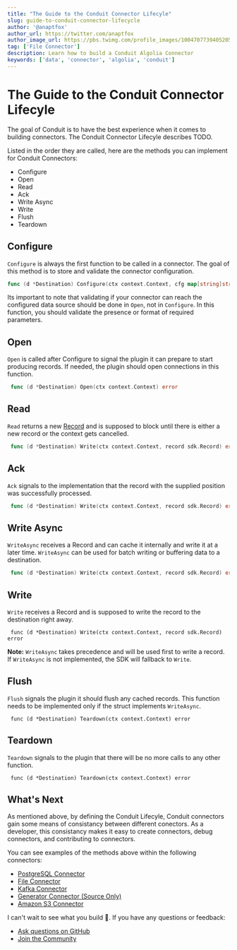 ```yaml
---
title: "The Guide to the Conduit Connector Lifecyle"
slug: guide-to-conduit-connector-lifecycle
author: '@anaptfox'
author_url: https://twitter.com/anaptfox
author_image_url: https://pbs.twimg.com/profile_images/1004707739405205504/BpvzOr9X_400x400.jpg
tag: ['File Connector']
description: Learn how to build a Conduit Algolia Connector
keywords: ['data', 'connector', 'algolia', 'conduit']
---
```


# The Guide to the Conduit Connector Lifecyle

The goal of Conduit is to have the best experience when it comes to building connectors. The Conduit Connector Lifecyle describes TODO. 

Listed in the order they are called, here are the methods you can implement for Conduit Connectors:

- Configure
- Open
- Read
- Ack
- Write Async
- Write
- Flush
- Teardown

<!--truncate-->

## Configure

`Configure` is always the first function to be called in a connector. The goal of this method is to store and validate the connector configuration. 

```go
func (d *Destination) Configure(ctx context.Context, cfg map[string]string) error 
```

Its important to note that validating if your connector can reach the configured data source should be done in `Open`, not in `Configure`. In this function, you should validate the presence or format of required parameters.


## Open

`Open` is called after Configure to signal the plugin it can prepare to
start producing records. If needed, the plugin should open connections in
this function. 

```go
 func (d *Destination) Open(ctx context.Context) error 
```

## Read

`Read` returns a new [Record](/record) and is supposed to block until there is either
a new record or the context gets cancelled.

```go
 func (d *Destination) Write(ctx context.Context, record sdk.Record) error 
```

## Ack

`Ack` signals to the implementation that the record with the supplied
position was successfully processed.

```go
 func (d *Destination) Write(ctx context.Context, record sdk.Record) error 
```

## Write Async

`WriteAsync` receives a Record and can cache it internally and write it at
a later time. `WriteAsync` can be used for batch writing or buffering data to a destination.

```go
 func (d *Destination) Write(ctx context.Context, record sdk.Record) error 
```

## Write

`Write` receives a Record and is supposed to write the record to the
destination right away.

```
 func (d *Destination) Write(ctx context.Context, record sdk.Record) error 
```

**Note:** `WriteAsync` takes precedence and will be used first to write a record. If
`WriteAsync` is not implemented, the SDK will fallback to `Write`.


## Flush

`Flush` signals the plugin it should flush any cached records. This function needs to be implemented only
if the struct implements `WriteAsync`. 

```
 func (d *Destination) Teardown(ctx context.Context) error 
```

## Teardown

`Teardown` signals to the plugin that there will be no more calls to any
other function. 

```
 func (d *Destination) Teardown(ctx context.Context) error 
```

## What's Next

As mentioned above, by defining the Conduit Lifecyle, Conduit connectors gain some means of consistancy between different conectors. As a developer, this consistancy makes it easy to create connectors, debug connectors, and contributing to connectors. 

You can see examples of the methods above within the following connectors:

- [PostgreSQL Connector](https://github.com/conduitio/conduit-connector-pg)
- [File Connector](https://github.com/conduitio/conduit-connector-file)
- [Kafka Connector](https://github.com/conduitio/conduit-connector-kafka)
- [Generator Connector (Source Only)](https://github.com/conduitio/conduit-connector-generator)
- [Amazon S3 Connector](https://github.com/conduitio/conduit-connector-s3)

I can't wait to see what you build 🚀. If you have any questions or feedback:

-   [Ask questions on GitHub](https://github.com/ConduitIO/conduit/discussions)
-   [Join the Community](https://discord.meroxa.com/)
